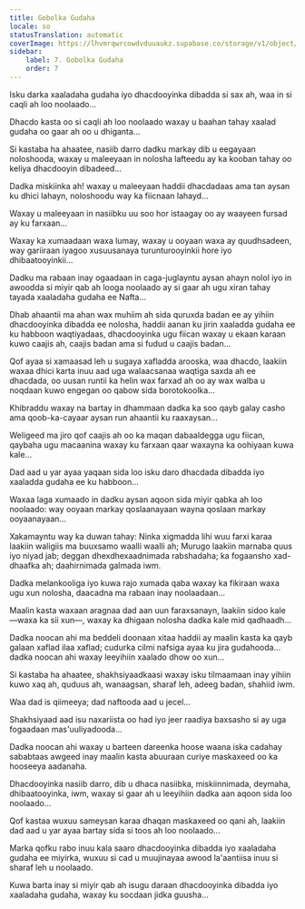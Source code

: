 ```yaml
---
title: Gobolka Gudaha
locale: so
statusTranslation: automatic
coverImage: https://lhvmrqwrcowdvduuaukz.supabase.co/storage/v1/object/public/strapi-uploads/small_cover-tratado-de-psicologia-revolucionaria.webp-5e15e1cec4e0ebebcde5d7fc7565d8fd.webp
sidebar:
    label: 7. Gobolka Gudaha
    order: 7
---
```

Isku darka xaaladaha gudaha iyo dhacdooyinka dibadda si sax ah, waa in si caqli ah loo noolaado...

Dhacdo kasta oo si caqli ah loo noolaado waxay u baahan tahay xaalad gudaha oo gaar ah oo u dhiganta...

Si kastaba ha ahaatee, nasiib darro dadku markay dib u eegayaan noloshooda, waxay u maleeyaan in nolosha lafteedu ay ka kooban tahay oo keliya dhacdooyin dibadeed...

Dadka miskiinka ah! waxay u maleeyaan haddii dhacdadaas ama tan aysan ku dhici lahayn, noloshoodu way ka fiicnaan lahayd...

Waxay u maleeyaan in nasiibku uu soo hor istaagay oo ay waayeen fursad ay ku farxaan...

Waxay ka xumaadaan waxa lumay, waxay u ooyaan waxa ay quudhsadeen, way gariiraan iyagoo xusuusanaya turunturooyinkii hore iyo dhibaatooyinkii...

Dadku ma rabaan inay ogaadaan in caga-juglayntu aysan ahayn nolol iyo in awoodda si miyir qab ah looga noolaado ay si gaar ah ugu xiran tahay tayada xaaladaha gudaha ee Nafta...

Dhab ahaantii ma ahan wax muhiim ah sida quruxda badan ee ay yihiin dhacdooyinka dibadda ee nolosha, haddii aanan ku jirin xaaladda gudaha ee ku habboon waqtiyadaas, dhacdooyinka ugu fiican waxay u ekaan karaan kuwo caajis ah, caajis badan ama si fudud u caajis badan...

Qof ayaa si xamaasad leh u sugaya xafladda arooska, waa dhacdo, laakiin waxaa dhici karta inuu aad uga walaacsanaa waqtiga saxda ah ee dhacdada, oo uusan runtii ka helin wax farxad ah oo ay wax walba u noqdaan kuwo engegan oo qabow sida borotokoolka...

Khibraddu waxay na bartay in dhammaan dadka ka soo qayb galay casho ama qoob-ka-cayaar aysan run ahaantii ku raaxaysan...

Weligeed ma jiro qof caajis ah oo ka maqan dabaaldegga ugu fiican, qaybaha ugu macaanina waxay ku farxaan qaar waxayna ka oohiyaan kuwa kale...

Dad aad u yar ayaa yaqaan sida loo isku daro dhacdada dibadda iyo xaaladda gudaha ee ku habboon...

Waxaa laga xumaado in dadku aysan aqoon sida miyir qabka ah loo noolaado: way ooyaan markay qoslaanayaan wayna qoslaan markay ooyaanayaan...

Xakamayntu way ka duwan tahay: Ninka xigmadda lihi wuu farxi karaa laakiin waligiis ma buuxsamo waalli waalli ah; Murugo laakiin marnaba quus iyo niyad jab; deggan dhexdhexaadnimada rabshadaha; ka fogaansho xad-dhaafka ah; daahirnimada galmada iwm.

Dadka melankooliga iyo kuwa rajo xumada qaba waxay ka fikiraan waxa ugu xun nolosha, daacadna ma rabaan inay noolaadaan...

Maalin kasta waxaan aragnaa dad aan uun faraxsanayn, laakiin sidoo kale —waxa ka sii xun—, waxay ka dhigaan nolosha dadka kale mid qadhaadh...

Dadka noocan ahi ma beddeli doonaan xitaa haddii ay maalin kasta ka qayb galaan xaflad ilaa xaflad; cudurka cilmi nafsiga ayaa ku jira gudahooda... dadka noocan ahi waxay leeyihiin xaalado dhow oo xun...

Si kastaba ha ahaatee, shakhsiyaadkaasi waxay isku tilmaamaan inay yihiin kuwo xaq ah, quduus ah, wanaagsan, sharaf leh, adeeg badan, shahiid iwm.

Waa dad is qiimeeya; dad naftooda aad u jecel...

Shakhsiyaad aad isu naxariista oo had iyo jeer raadiya baxsasho si ay uga fogaadaan mas'uuliyadooda...

Dadka noocan ahi waxay u barteen dareenka hoose waana iska cadahay sababtaas awgeed inay maalin kasta abuuraan curiye maskaxeed oo ka hooseeya aadanaha.

Dhacdooyinka nasiib darro, dib u dhaca nasiibka, miskiinnimada, deymaha, dhibaatooyinka, iwm, waxay si gaar ah u leeyihiin dadka aan aqoon sida loo noolaado...

Qof kastaa wuxuu sameysan karaa dhaqan maskaxeed oo qani ah, laakiin dad aad u yar ayaa bartay sida si toos ah loo noolaado...

Marka qofku rabo inuu kala saaro dhacdooyinka dibadda iyo xaaladaha gudaha ee miyirka, wuxuu si cad u muujinayaa awood la'aantiisa inuu si sharaf leh u noolaado.

Kuwa barta inay si miyir qab ah isugu daraan dhacdooyinka dibadda iyo xaaladaha gudaha, waxay ku socdaan jidka guusha...

